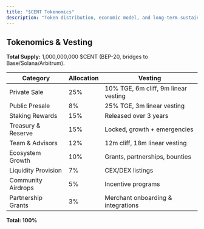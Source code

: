 ```yaml
---
title: "$CENT Tokenomics"
description: "Token distribution, economic model, and long-term sustainability"
---
```


## Tokenomics & Vesting

**Total Supply:** 1,000,000,000 $CENT (BEP-20, bridges to Base/Solana/Arbitrum).

| Category | Allocation | Vesting |
| --- | --- | --- |
| Private Sale | 25% | 10% TGE, 6m cliff, 9m linear vesting |
| Public Presale | 8% | 25% TGE, 3m linear vesting |
| Staking Rewards | 15% | Released over 3 years |
| Treasury & Reserve | 15% | Locked, growth + emergencies |
| Team & Advisors | 12% | 12m cliff, 18m linear vesting |
| Ecosystem Growth | 10% | Grants, partnerships, bounties |
| Liquidity Provision | 7% | CEX/DEX listings |
| Community Airdrops | 5% | Incentive programs |
| Partnership Grants | 3% | Merchant onboarding & integrations |

**Total: 100%**



